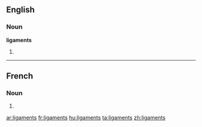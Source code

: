 ==English==

===Noun===
'''ligaments'''

# {{plural of|[[ligament]]}}

----

==French==

===Noun===
{{infl|fr|noun}}

# {{plural of|[[ligament#French|ligament]]|lang=French}}

[[ar:ligaments]]
[[fr:ligaments]]
[[hu:ligaments]]
[[ta:ligaments]]
[[zh:ligaments]]